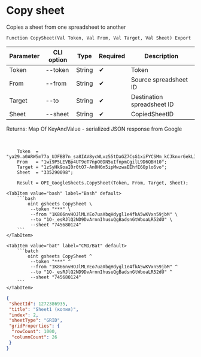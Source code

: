 ﻿---
sidebar_position: 3
---


# Copy sheet
 Copies a sheet from one spreadsheet to another



`Function CopySheet(Val Token, Val From, Val Target, Val Sheet) Export`

  | Parameter | CLI option | Type | Required | Description |
  |-|-|-|-|-|
  | Token | --token | String | &#x2714; | Token |
  | From | --from | String | &#x2714; | Source spreadsheet ID |
  | Target | --to | String | &#x2714; | Destination spreadsheet ID |
  | Sheet | --sheet | String | &#x2714; | CopiedSheetID |

  
  Returns:  Map Of KeyAndValue - serialized JSON response from Google

<br/>




```bsl title="1C:Enterprise/OneScript code example"
    Token  = "ya29.a0ARW5m77a_UJFBB7n_sa8IAV8ycWLvz55tDaGZ7CsG1xiFYCSMm_kCJknxrGekLItp4p6eF054EBz7apAKFGnuUYhTJMy2lu6N7NTFAvHM...";
    From   = "1wi9P5LEVBp4UT9eT7npO0DN5uIfnpmCgilL9D6QBH10";
    Target = "1zSyHk9oaI0r0tO7-An0H6m5ipMwzwaEEhfE6Oplo6vo";
    Sheet  = "335290098";

    Result = OPI_GoogleSheets.CopySheet(Token, From, Target, Sheet);
```
 

 <Tabs>
  
    <TabItem value="bash" label="Bash" default>
        ```bash
            oint gsheets CopySheet \
             --token "***" \
             --from "1K866nvHOJlMLYEo7uaXbqHdygl1e4fkA5wKVxn59jbM" \
             --to "1O-_esRJlQ2ND9DvArnnIhusuQgBadsnGtWboaLR52dU" \
             --sheet "745680124"
        ```
    </TabItem>
  
    <TabItem value="bat" label="CMD/Bat" default>
        ```batch
            oint gsheets CopySheet ^
             --token "***" ^
             --from "1K866nvHOJlMLYEo7uaXbqHdygl1e4fkA5wKVxn59jbM" ^
             --to "1O-_esRJlQ2ND9DvArnnIhusuQgBadsnGtWboaLR52dU" ^
             --sheet "745680124"
        ```
    </TabItem>
</Tabs>


```json title="Result"
{
 "sheetId": 1272386935,
 "title": "Sheet1 (копия)",
 "index": 2,
 "sheetType": "GRID",
 "gridProperties": {
  "rowCount": 1000,
  "columnCount": 26
 }
}
```
